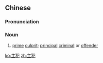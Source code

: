 ==Chinese==
{{zh-forms}}

===Pronunciation===
{{zh-pron
|m=zhǔfàn
|c=zyu2 faan2
|mn=qz:chú-hoǎn/xm,zz:chú-hoān
|cat=noun
}}

===Noun===
{{zh-noun}}

# [[prime]] [[culprit]]; [[principal]] [[criminal]] or [[offender]]

[[ko:主犯]]
[[zh:主犯]]